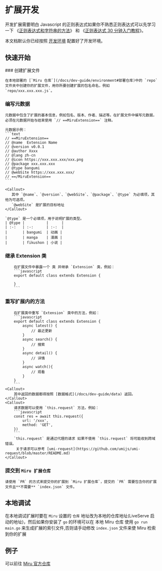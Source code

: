# 扩展开发

开发扩展需要明白 Javascript 的正则表达式如果你不熟悉正则表达式可以先学习一下 《[正则表达式和字符串的方法](https://zh.javascript.info/regexp-methods)》 和 《[正则表达式 30 分钟入门教程](https://deerchao.net/tutorials/regex/regex.htm)》。

本文档默认你已经按照 [开发环境](/docs/dev-guide/environment) 配置好了开发环境。


## 快速开始

<Steps>
 ### 创建扩展文件
 
    在本地部署的 [`Miru 仓库`](/docs/dev-guide/environment#部署仓库)中的 `repo` 文件夹中创建你的扩展文件，用你所要创建扩展的包名命名，例如 `repo/xxx.xxx.xxx.js`。

### 编写元数据

    元数据中包含了扩展的基本信息，例如包名、版本、作者、描述等。在扩展文件中编写元数据，必须在元数据开始与结束使用 `// ==MiruExtension==` 注释。
    
    元数据示例：
    ```text
    // ==MiruExtension==
    // @name  Extension Name
    // @version v0.0.1
    // @author Xxxx
    // @lang zh-cn
    // @icon https://xxx.xxx.xxx/xxx.png
    // @package xxx.xxx.xxx
    // @type bangumi
    // @webSite https://xxx.xxx.xxx/
    // ==/MiruExtension==
    ```

    <Callout>
       其中 `@name`、`@version`、`@webSite`、`@package`、`@type` 为必填项，其他为可选项。
       `@webSite` 是扩展的目标地址
    </Callout>

    `@type` 是一个必填项，用于说明扩展的类型。
    | @type |          |      |
    | :-:   | :-:      | :-:  |
    |       | bangumi  | 动画 |
    |       | manga    | 漫画 |
    |       | fikushon | 小说 |



### 继承 Extension 类

        在扩展文件中暴露一个 类 并继承 `Extension` 类，例如：
        ```javascript
        export default class extends Extension {

        }
        ```

### 重写扩展内的方法

        在扩展类中重写 `Extension` 类中的方法，例如：
        ```javascript
        export default class extends Extension {
            async latest() {
                // 最近更新
            }
            async search() {
                // 搜索
            }
            async detail() {
                // 详情
            }
            async watch(){
                // 观看
            }
        }
        ```
    <Callout>
        其中返回的数据都得按照 [数据格式](/docs/dev-guide/data) 返回。
    </Callout>
    <Callout>
        请求数据可以使用 `this.request` 方法，例如：
        ```javascript
        const res = await this.request({
            url: '/xxx',
            method: 'GET',
        })
        ```
        `this.request` 是通过代理的请求 如果不使用 `this.request` 将可能收到跨域错误。
         关于请求可以参考 [umi-request](https://github.com/umijs/umi-request/blob/master/README.md)
    </Callout>

### 提交到 `Miru 扩展仓库`

    请使用 `PR` 的方式来提交你的扩展到 `Miru 扩展仓库`，提交的 `PR` 需要包含你的扩展文件且**不需要** `index.json` 文件。

</Steps>

## 本地调试

在本地调试扩展时要在 `Miru` 设置的 `仓库` 地址改为本地的仓库地址(LiveServe 启动的地址)，然后如果你安装了 `go` 的环境可以在 本地 Miru 仓库 使用 `go run main.go` 来生成扩展的索引文件,否则请手动修改 `index.json` 文件来使 Miru 检索到你的扩展

## 例子

可以前往 [Miru 官方仓库](https://miru-repo.0n0.dev)

